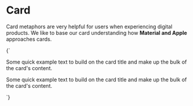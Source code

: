
<Meta title="Components/Card" />

# Card

Card metaphors are very helpful for users when experiencing digital products. We like to base our card understanding how **Material and Apple** approaches cards.

<Canvas>
  <Story name="Default">
    {`
      <div class="container-fluid">
        <div class="row">
          <div class="col-sm">
            <div class="card">
              <div class="card-body">
                <p class="card-text">
                  Some quick example text to build on the card title and make up the bulk of the card's
                  content.
                </p>
              </div>
            </div>
          </div>
          <div class="col-sm">
            <div class="card">
              <div class="card-body">
                <p class="card-text">
                  Some quick example text to build on the card title and make up the bulk of the card's
                  content.
                </p>
              </div>
            </div>
          </div>
        </div>
      </div>
    `}
  </Story>
</Canvas>
